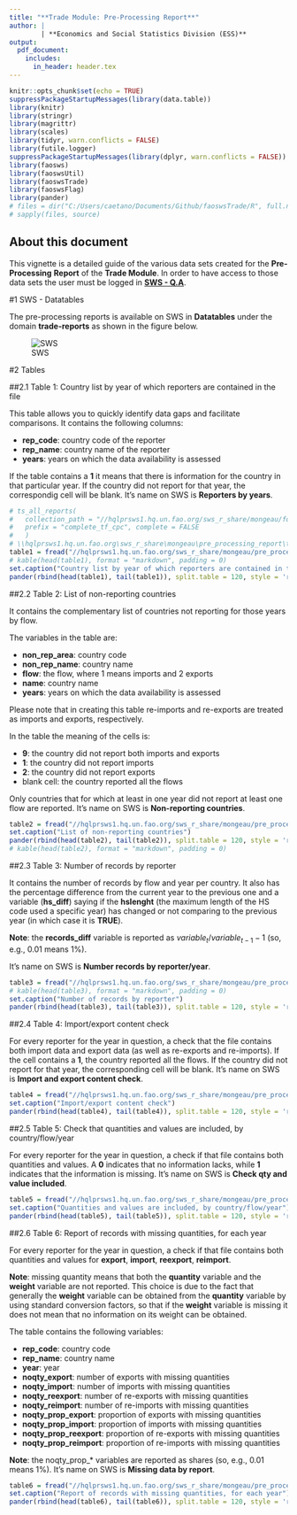 ```yaml
---
title: "**Trade Module: Pre-Processing Report**"
author: |
        | **Economics and Social Statistics Division (ESS)**
output:
  pdf_document:
    includes:
      in_header: header.tex
---
```


```r
knitr::opts_chunk$set(echo = TRUE)
suppressPackageStartupMessages(library(data.table))
library(knitr)
library(stringr)
library(magrittr)
library(scales)
library(tidyr, warn.conflicts = FALSE)
library(futile.logger)
suppressPackageStartupMessages(library(dplyr, warn.conflicts = FALSE))
library(faosws)
library(faoswsUtil)
library(faoswsTrade)
library(faoswsFlag)
library(pander)
# files = dir("C:/Users/caetano/Documents/Github/faoswsTrade/R", full.names = TRUE)
# sapply(files, source)
```

## About this document

This vignette is a detailed guide of the various data sets created for the **Pre-Processing** **Report** of the **Trade Module**. In order to have access to those data sets the user must be logged in [**SWS - Q.A**](http://hqlqasws1.hq.un.fao.org:8080/sws).


#1 SWS - Datatables

The pre-processing reports is available on SWS in **Datatables** under the domain **trade-reports** as shown in the figure below.

![SWS](C:/Users/caetano/Documents/Github/faoswsTrade/vignettes/pre-processing-reports/sws-datatables.png)

#2 Tables

##2.1 Table 1: Country list by year of which reporters are contained in the file

This table allows you to quickly identify data gaps and facilitate comparisons. It contains the following columns:

* **rep_code**: country code of the reporter
* **rep_name**: country name of the reporter
* **years**: years on which the data availability is assessed

If the table contains a **1** it means that there is information for the country in that particular year. If the country did not report for that year, the correspondig cell will be blank. It's name on SWS is **Reporters by years**.

```r
# ts_all_reports(
#   collection_path = "//hqlprsws1.hq.un.fao.org/sws_r_share/mongeau/for_reports", 
#   prefix = "complete_tf_cpc", complete = FALSE
#   )
# \\hqlprsws1.hq.un.fao.org\sws_r_share\mongeau\pre_processing_report\ts_reports
table1 = fread("//hqlprsws1.hq.un.fao.org/sws_r_share/mongeau/pre_processing_report/ts_reports/Table_1_ts_reporters.csv")
# kable(head(table1), format = "markdown", padding = 0)
set.caption("Country list by year of which reporters are contained in the file")
pander(rbind(head(table1), tail(table1)), split.table = 120, style = 'rmarkdown')

```

##2.2 Table 2: List of non-reporting countries

It contains the complementary list of countries not reporting for those years by flow.

The variables in the table are:

* **non_rep_area**: country code
* **non_rep_name**: country name
* **flow**: the flow, where 1 means imports and 2 exports
* **name**: country name
* **years**: years on which the data availability is assessed

Please note that in creating this table re-imports and re-exports are treated as imports and exports, respectively.

In the table the meaning of the cells is:

* **9**: the country did not report both imports and exports
* **1**: the country did not report imports
* **2**: the country did not report exports
* blank cell: the country reported all the flows

Only countries that for which at least in one year did not report at least one flow are reported. It's name on SWS is **Non-reporting countries**.

<!-- reporter: country code of the reporter -->
<!-- name: country name of the reporter -->
<!-- years -->

<!-- If the table contains **1** means that there is information for the country in that particular year, but if there is *NA* means not available. -->

```r
table2 = fread("//hqlprsws1.hq.un.fao.org/sws_r_share/mongeau/pre_processing_report/ts_reports/Table_2_ts_non_reporters.csv")
set.caption("List of non-reporting countries")
pander(rbind(head(table2), tail(table2)), split.table = 120, style = 'rmarkdown')
# kable(head(table2), format = "markdown", padding = 0)
```

##2.3 Table 3: Number of records by reporter

It contains the number of records by flow and year per country. It also has the percentage difference from the current year to the previous one and a variable (**hs_diff**) saying if the **hslenght** (the maximum length of the HS code used a specific year) has changed or not comparing to the previous year (in which case it is **TRUE**).

**Note**: the **records_diff** variable is reported as $variable_t/variable_{t-1} - 1$ (so, e.g., 0.01 means 1%).

It's name on SWS is **Number records by reporter/year**.

```r
table3 = fread("//hqlprsws1.hq.un.fao.org/sws_r_share/mongeau/pre_processing_report/ts_reports/Table_3_ts_preproc_long_format.csv")
# kable(head(table3), format = "markdown", padding = 0)
set.caption("Number of records by reporter")
pander(rbind(head(table3), tail(table3)), split.table = 120, style = 'rmarkdown')
```

\newpage

##2.4 Table 4: Import/export content check

For every reporter for the year in question, a check that the file contains both import data and export data (as well as re-exports and re-imports). If the cell contains a **1**, the country reported all the flows. If the country did not report for that year, the corresponding cell will be blank.
It's name on SWS is **Import and export content check**.


```r
table4 = fread("//hqlprsws1.hq.un.fao.org/sws_r_share/mongeau/pre_processing_report/ts_reports/Table_4_ts_check_content.csv")
set.caption("Import/export content check")
pander(rbind(head(table4), tail(table4)), split.table = 120, style = 'rmarkdown')
```

\newpage

##2.5 Table 5: Check that quantities and values are included, by country/flow/year

For every reporter for the year in question, a check if that file contains both quantities and values. A **0** indicates that no information lacks, while **1** indicates that the information is missing.
It's name on SWS is **Check qty and value included**.


```r
table5 = fread("//hqlprsws1.hq.un.fao.org/sws_r_share/mongeau/pre_processing_report/ts_reports/Table_5_ts_flows_check.csv")
set.caption("Quantities and values are included, by country/flow/year")
pander(rbind(head(table5), tail(table5)), split.table = 120, style = 'rmarkdown')
```

##2.6 Table 6: Report of records with missing quantities, for each year

For every reporter for the year in question, a check if that file contains both quantities and values for **export**, **import**, **reexport**, **reimport**.

**Note**: missing quantity means that both the **quantity** variable and the **weight** variable are not reported. This choice is due to the fact that generally the **weight** variable can be obtained from the **quantity** variable by using standard conversion factors, so that if the **weight** variable is missing it does not mean that no information on its weight can be obtained.

The table contains the following variables:

* **rep_code**: country code
* **rep_name**: country name
* **year**: year
* **noqty_export**: number of exports with missing quantities
* **noqty_import**: number of imports with missing quantities
* **noqty_reexport**: number of re-exports with missing quantities
* **noqty_reimport**: number of re-imports with missing quantities
* **noqty_prop_export**: proportion of exports with missing quantities
* **noqty_prop_import**: proportion of imports with missing quantities
* **noqty_prop_reexport**: proportion of re-exports with missing quantities
* **noqty_prop_reimport**: proportion of re-imports with missing quantities

**Note**: the noqty_prop_* variables are reported as shares (so, e.g., 0.01 means 1%). 
It's name on SWS is **Missing data by report**.


```r
table6 = fread("//hqlprsws1.hq.un.fao.org/sws_r_share/mongeau/pre_processing_report/ts_reports/Table_6_ts_missing_records.csv")
set.caption("Report of records with missing quantities, for each year")
pander(rbind(head(table6), tail(table6)), split.table = 120, style = 'rmarkdown')
```
